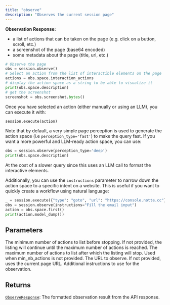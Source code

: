 ```yaml
---
title: "observe"
description: "Observes the current session page"
---
```




**Observation Response:**
- a list of actions that can be taken on the page (e.g. click on a button, scroll, etc.)
- a screenshot of the page (base64 encoded)
- some metadata about the page (title, url, etc.)

```python
# Observe the page
obs = session.observe()
# Select an action from the list of interactible elements on the page
actions = obs.space.interaction_actions
# display the action space as a string to be able to visualize it
print(obs.space.description)
# get the screenshot
screenshot = obs.screenshot.bytes()
```

Once you have selected an action (either manually or using an LLM), you can execute it with:
```python
session.execute(action)
```

Note that by default, a very simple page perception is used to generate the action space (i.e `perception_type='fast'`) to make the query fast.
If you want a more powerful and LLM-ready action space, you can use:

```python
obs = session.observe(perception_type='deep')
print(obs.space.description)
```

At the cost of a slower query since this uses an LLM call to format the interactive elements.

Additionally, you can use the `instructions` parameter to narrow down the action space to a specific intent on a website. This is useful if you want to quickly create a workflow using natural language:

```python
_ = session.execute({"type": "goto", "url": "https://console.notte.cc"})
obs = session.observe(instructions="Fill the email input")
action = obs.space.first()
print(action.model_dump())
```




## Parameters

<ParamField path="min_nb_actions" type="int | None">
  The minimum number of actions to list before stopping. If not provided, the listing will continue until the maximum number of actions is reached.
</ParamField>

<ParamField path="max_nb_actions" type="int">
  The maximum number of actions to list after which the listing will stop. Used when min_nb_actions is not provided.
</ParamField>

<ParamField path="url" type="str | None">
  The URL to observe. If not provided, uses the current page URL.
</ParamField>

<ParamField path="instructions" type="str | None">
  Additional instructions to use for the observation.
</ParamField>

<ParamField path="perception_type" type="typing.Optional[typing.Literal['fast', 'deep']]">
</ParamField>

## Returns

[`ObserveResponse`](/sdk-reference/misc/observeresponse): The formatted observation result from the API response.
